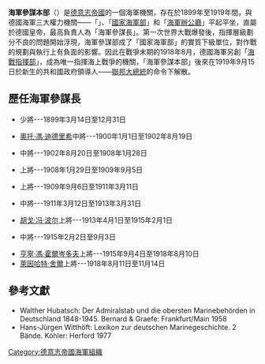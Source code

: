 {{Otheruses|subject=[[德意志帝國|德意志帝國]]時代直屬於皇帝的參謀機關|other=[[第一次世界大戰|第一次世界大戰]]末期成立、延續到二次大戰的德國海軍參謀組織|海戰指揮部}}
{{Infobox Government agency
|agency_name     = 海軍參謀本部<br>Admiralstab
|seal            = Chef des Admiralstabes der Marine.svg
|seal_width      = 150px
|seal_caption    = 代表參謀長的旗幟
|formed          = 1899年3月14日
|preceding1      = [[帝國海軍總司令部_(德國)|帝國海軍總司令部]]
|dissolved       = 1919年9月15日
|jurisdiction    = {{flagicon|German Empire}} [[德意志帝國|德意志帝國]]
|headquarters    = [[柏林|柏林]]{{link-en|本德勒館|Bendlerblock}}
|employees       = 
|budget          = 
|image           = 
|chief1_name     = 海軍參謀長
|parent_agency   = 
|child1_agency   =
|website         = 
}}
'''海軍參謀本部'''（{{lang-de|'''Admiralstab'''}}）是[[德意志帝國|德意志帝國]]的一個海軍機關，存在於1899年至1919年間，與德國海軍三大權力機關——「{{link-de|海軍總監|Generalinspekteur der Marine}}」、「[[國家海軍部_(德意志帝國)|國家海軍部]]」和「[[海軍辦公廳_(德意志帝國)|海軍辦公廳]]」平起平坐，直屬於德國皇帝，最高負責人為「海軍參謀長」。第一次世界大戰爆發後，指揮層級劃分不良的問題開始浮現，海軍參謀部成了「國家海軍部」的實質下級單位，對作戰的規劃與執行上有負面的影響。因此在戰爭末期的1918年8月，德國海軍另創「[[海戰指揮部|海戰指揮部]]」，成為唯一指揮海上戰爭的機關，「海軍參謀本部」後來在1919年9月15日於新生的共和國政府領導人——[[聯邦大總統|聯邦大總統]]的命令下解散。

==歷任海軍參謀長==
* {{link-de|緋力克斯·馮·班德曼|Felix von Bendemann}}少將---1899年3月14日至12月31日
* [[棣德利|奧托·馮·迪德里希]]中將---1900年1月1日至1902年8月19日
* {{link-de|威廉·比齊謝爾|Wilhelm Büchsel}}中將---1902年8月20日至1908年1月28日
* {{link-de|腓特烈·馮·包迪辛|Friedrich Graf von Baudissin}}上將---1908年1月29日至1909年9月5日
* {{link-de|馬克斯·馮·費雪爾|Max von Fischel}}上將---1909年9月6日至1911年3月11日
* {{link-de|奧古斯特·馮·黑林根|August von Heeringen}}中將---1911年3月12日至1913年3月31日
* [[胡戈·冯·波尔|胡戈·冯·波尔]]上將---1913年4月1日至1915年2月1日
* {{link-de|古斯塔夫·巴克曼|Gustav Bachmann}}中將---1915年2月2日至9月3日
* [[亨寧·馮·霍爾岑多夫|亨寧·馮·霍爾岑多夫]]上將---1915年9月4日至1918年8月10日
* [[萊因哈特·舍爾|萊因哈特·舍爾]]上將---1918年8月11日至11月14日

==參考文獻==
{{refbegin}}
* Walther Hubatsch: Der Admiralstab und die obersten Marinebehörden in Deutschland 1848-1945. Bernard & Graefe: Frankfurt/Main 1958
* Hans-Jürgen Witthöft: Lexikon zur deutschen Marinegeschichte. 2 Bände. Köhler: Herford 1977
{{refend}}
{{德國海軍最高指揮機關}}
[[Category:德意志帝國海軍組織|Category:德意志帝國海軍組織]]